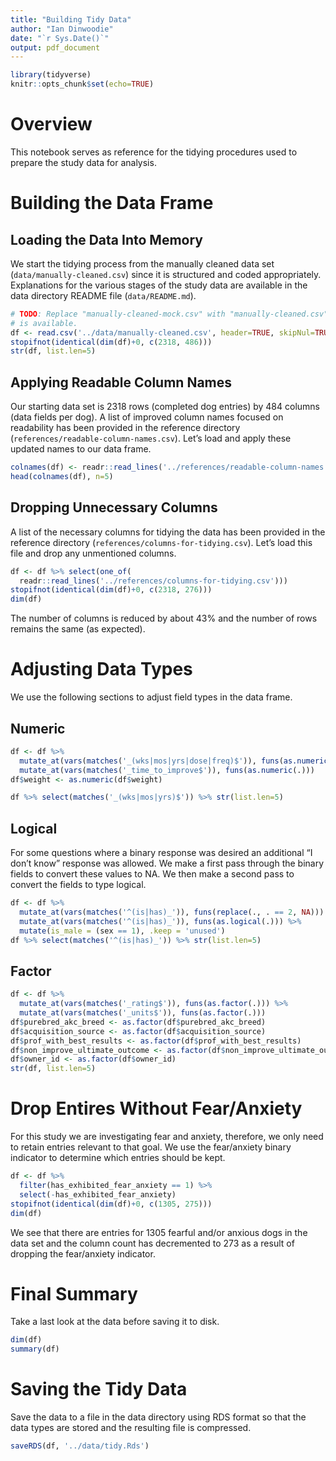 ```yaml
---
title: "Building Tidy Data"
author: "Ian Dinwoodie"
date: "`r Sys.Date()`"
output: pdf_document
---
```


```r
library(tidyverse)
knitr::opts_chunk$set(echo=TRUE)
```

# Overview

This notebook serves as reference for the tidying procedures used to prepare the
study data for analysis.

# Building the Data Frame

## Loading the Data Into Memory

We start the tidying process from the manually cleaned data set
(`data/manually-cleaned.csv`) since it is structured and coded appropriately.
Explanations for the various stages of the study data are available in the data
directory README file (`data/README.md`).

```r
# TODO: Replace "manually-cleaned-mock.csv" with "manually-cleaned.csv" when it
# is available.
df <- read.csv('../data/manually-cleaned.csv', header=TRUE, skipNul=TRUE)
stopifnot(identical(dim(df)+0, c(2318, 486)))
str(df, list.len=5)
```

## Applying Readable Column Names

Our starting data set is 2318 rows (completed dog entries) by 484 columns (data
fields per dog). A list of improved column names focused on readability has been
provided in the reference directory (`references/readable-column-names.csv`).
Let's load and apply these updated names to our data frame.

```r
colnames(df) <- readr::read_lines('../references/readable-column-names.csv')
head(colnames(df), n=5)
```

## Dropping Unnecessary Columns

A list of the necessary columns for tidying the data has been provided in the
reference directory (`references/columns-for-tidying.csv`). Let's load this file
and drop any unmentioned columns.

```r
df <- df %>% select(one_of(
  readr::read_lines('../references/columns-for-tidying.csv')))
stopifnot(identical(dim(df)+0, c(2318, 276)))
dim(df)
```

The number of columns is reduced by about 43% and the number of rows remains the
same (as expected).

# Adjusting Data Types

We use the following sections to adjust field types in the data frame.

## Numeric

```r
df <- df %>%
  mutate_at(vars(matches('_(wks|mos|yrs|dose|freq)$')), funs(as.numeric(.))) %>%
  mutate_at(vars(matches('_time_to_improve$')), funs(as.numeric(.)))
df$weight <- as.numeric(df$weight)

df %>% select(matches('_(wks|mos|yrs)$')) %>% str(list.len=5)
```

## Logical

For some questions where a binary response was desired an additional "I don't
know" response was allowed. We make a first pass through the binary fields to
convert these values to NA. We then make a second pass to convert the fields to
type logical.

```r
df <- df %>%
  mutate_at(vars(matches('^(is|has)_')), funs(replace(., . == 2, NA))) %>%
  mutate_at(vars(matches('^(is|has)_')), funs(as.logical(.))) %>%
  mutate(is_male = (sex == 1), .keep = 'unused')
df %>% select(matches('^(is|has)_')) %>% str(list.len=5)
```

## Factor

```r
df <- df %>%
  mutate_at(vars(matches('_rating$')), funs(as.factor(.))) %>%
  mutate_at(vars(matches('_units$')), funs(as.factor(.)))
df$purebred_akc_breed <- as.factor(df$purebred_akc_breed)
df$acquisition_source <- as.factor(df$acquisition_source)
df$prof_with_best_results <- as.factor(df$prof_with_best_results)
df$non_improve_ultimate_outcome <- as.factor(df$non_improve_ultimate_outcome)
df$owner_id <- as.factor(df$owner_id)
str(df, list.len=5)
```

# Drop Entires Without Fear/Anxiety

For this study we are investigating fear and anxiety, therefore, we only need to
retain entries relevant to that goal. We use the fear/anxiety binary indicator
to determine which entries should be kept.

```r
df <- df %>%
  filter(has_exhibited_fear_anxiety == 1) %>%
  select(-has_exhibited_fear_anxiety)
stopifnot(identical(dim(df)+0, c(1305, 275)))
dim(df)
```

We see that there are entries for 1305 fearful and/or anxious dogs in the data
set and the column count has decremented to 273 as a result of dropping the
fear/anxiety indicator.

# Final Summary

Take a last look at the data before saving it to disk.

```r
dim(df)
summary(df)
```

# Saving the Tidy Data

Save the data to a file in the data directory using RDS format so that the data
types are stored and the resulting file is compressed.

```r
saveRDS(df, '../data/tidy.Rds')
```

